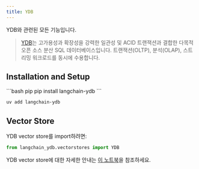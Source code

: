 ```yaml
---
title: YDB
---
```


YDB와 관련된 모든 기능입니다.

> [YDB](https://ydb.tech/)는 고가용성과 확장성을 강력한 일관성 및 ACID 트랜잭션과 결합한 다목적 오픈 소스 분산 SQL 데이터베이스입니다.
> 트랜잭션(OLTP), 분석(OLAP), 스트리밍 워크로드를 동시에 수용합니다.

## Installation and Setup

<CodeGroup>
```bash pip
pip install langchain-ydb
```

```bash uv
uv add langchain-ydb
```
</CodeGroup>

## Vector Store

YDB vector store를 import하려면:

```python
from langchain_ydb.vectorstores import YDB
```

YDB vector store에 대한 자세한 안내는 [이 노트북](/oss/integrations/vectorstores/ydb)을 참조하세요.